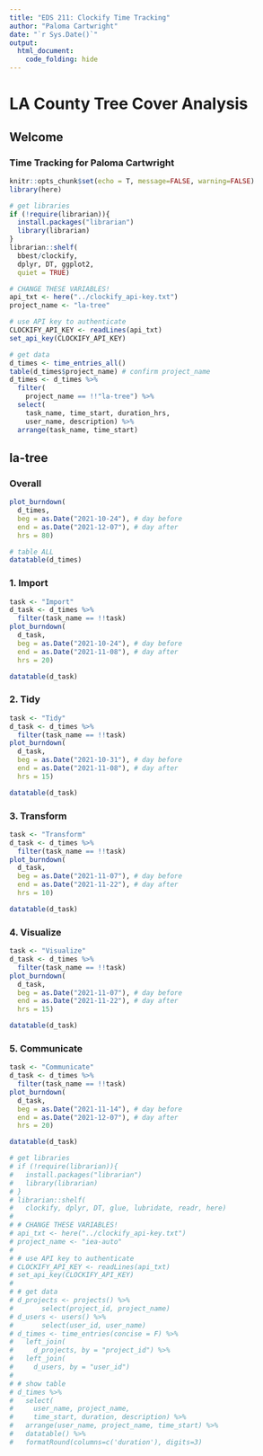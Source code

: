 ```yaml
---
title: "EDS 211: Clockify Time Tracking"
author: "Paloma Cartwright"
date: "`r Sys.Date()`"
output: 
  html_document:
    code_folding: hide
---
```


# LA County Tree Cover Analysis

## Welcome

### Time Tracking for Paloma Cartwright 

```r
knitr::opts_chunk$set(echo = T, message=FALSE, warning=FALSE)
library(here)
```

```r
# get libraries
if (!require(librarian)){
  install.packages("librarian")
  library(librarian)
}
librarian::shelf(
  bbest/clockify,
  dplyr, DT, ggplot2,
  quiet = TRUE)

# CHANGE THESE VARIABLES!
api_txt <- here("../clockify_api-key.txt")
project_name <- "la-tree"

# use API key to authenticate
CLOCKIFY_API_KEY <- readLines(api_txt)
set_api_key(CLOCKIFY_API_KEY)

# get data
d_times <- time_entries_all()
table(d_times$project_name) # confirm project_name
d_times <- d_times %>%
  filter(
    project_name == !!"la-tree") %>%
  select(
    task_name, time_start, duration_hrs, 
    user_name, description) %>% 
  arrange(task_name, time_start)
```


## la-tree {.tabset}

### Overall

```r
plot_burndown(
  d_times,
  beg = as.Date("2021-10-24"), # day before
  end = as.Date("2021-12-07"), # day after
  hrs = 80)

# table ALL
datatable(d_times)
```

### 1. Import

```r
task <- "Import"
d_task <- d_times %>% 
  filter(task_name == !!task)
plot_burndown(
  d_task,
  beg = as.Date("2021-10-24"), # day before
  end = as.Date("2021-11-08"), # day after
  hrs = 20)

datatable(d_task)
```

### 2. Tidy

```r
task <- "Tidy"
d_task <- d_times %>% 
  filter(task_name == !!task)
plot_burndown(
  d_task,
  beg = as.Date("2021-10-31"), # day before
  end = as.Date("2021-11-08"), # day after
  hrs = 15)

datatable(d_task)
```

### 3. Transform

```r
task <- "Transform"
d_task <- d_times %>% 
  filter(task_name == !!task)
plot_burndown(
  d_task,
  beg = as.Date("2021-11-07"), # day before
  end = as.Date("2021-11-22"), # day after
  hrs = 10)

datatable(d_task)
```

### 4. Visualize

```r
task <- "Visualize"
d_task <- d_times %>% 
  filter(task_name == !!task)
plot_burndown(
  d_task,
  beg = as.Date("2021-11-07"), # day before
  end = as.Date("2021-11-22"), # day after
  hrs = 15)

datatable(d_task)
```

### 5. Communicate

```r
task <- "Communicate"
d_task <- d_times %>% 
  filter(task_name == !!task)
plot_burndown(
  d_task,
  beg = as.Date("2021-11-14"), # day before
  end = as.Date("2021-12-07"), # day after
  hrs = 20)

datatable(d_task)
```


```r
# get libraries
# if (!require(librarian)){
#   install.packages("librarian")
#   library(librarian)
# }
# librarian::shelf(
#   clockify, dplyr, DT, glue, lubridate, readr, here)
# 
# # CHANGE THESE VARIABLES!
# api_txt <- here("../clockify_api-key.txt")
# project_name <- "iea-auto"
# 
# # use API key to authenticate
# CLOCKIFY_API_KEY <- readLines(api_txt)
# set_api_key(CLOCKIFY_API_KEY)
# 
# # get data
# d_projects <- projects() %>% 
#       select(project_id, project_name)
# d_users <- users() %>% 
#       select(user_id, user_name)
# d_times <- time_entries(concise = F) %>% 
#   left_join(
#     d_projects, by = "project_id") %>% 
#   left_join(
#     d_users, by = "user_id")
# 
# # show table
# d_times %>% 
#   select(
#     user_name, project_name, 
#     time_start, duration, description) %>% 
#   arrange(user_name, project_name, time_start) %>% 
#   datatable() %>%
#   formatRound(columns=c('duration'), digits=3)
```



